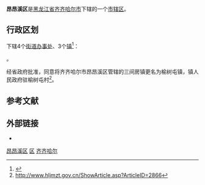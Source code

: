 {{Infobox China County
| county = 昂昂溪区
| usedname = 
| nameorigin = 
| Photo = File:昂昂溪乡村2-2017.jpg
| Photoname = 
| map =
| map_caption = 
| Pinyin =  ángángxī Qū
| Belong = [[黑龙江省|黑龙江省]][[齐齐哈尔市|齐齐哈尔市]]
| Types = [[市辖区|市辖区]]
| admincode =  230205 
| founded = 
| seat = 
| officerTitle = 
| officer = 
| officerTitle2 = 
| officer2 = 
| division = 6
| town = 2
| township = 
| subdistrict = 4
| dialect = 
| post code = 161031
| phone code = 452
| coordinate = 
| area = 623
| area land = 
| area water = 
| census yr = 
| pop = 9万人（2004年）
| density =  
| GDP = 
| GDP_as_of = 
| GDPPC = 
| carlicense = 黑B
| web = www.aax.gov.cn
| web_title = 昂昂溪区政府网
}}
'''昂昂溪区'''是[[黑龙江省|黑龙江省]][[齐齐哈尔市|齐齐哈尔市]]下辖的一个[[市辖区|市辖区]]。

== 行政区划 ==
{{PAGENAMEBASE}}下辖4个[[街道办事处|街道办事处]]、3个[[行政建制镇|镇]]<ref>{{PRC admin/ref sgc|23/02/05}}</ref>：

{{PRC admin/children|23/02/05}}。

经省政府批准，同意将齐齐哈尔市昂昂溪区管辖的三间房镇更名为榆树屯镇，镇人民政府驻榆树屯村<ref>[http://www.hljmzt.gov.cn/ShowArticle.asp?ArticleID=2866 http://www.hljmzt.gov.cn/ShowArticle.asp?ArticleID=2866]{{dead link|date=2018年3月 |bot=InternetArchiveBot |fix-attempted=yes }}</ref>。

== 参考文献 ==
{{reflist}}

== 外部链接 ==
* {{Official website|http://www.aax.gov.cn/|name=齐齐哈尔市昂昂溪区人民政府}}

{{齐齐哈尔市昂昂溪区行政区划}}
{{齐齐哈尔市行政区划}}
{{黑龙江行政区划}}

[[Category:昂昂溪区|]]
[[Category:齐齐哈尔区县市|区]]
[[Category:黑龙江市辖区|齐齐哈尔]]